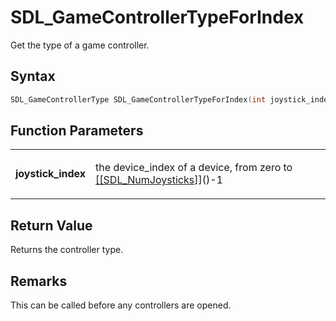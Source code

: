 = SDL_GameControllerTypeForIndex =

Get the type of a game controller.

== Syntax ==

<syntaxhighlight lang='c'>
SDL_GameControllerType SDL_GameControllerTypeForIndex(int joystick_index);
</syntaxhighlight>

== Function Parameters ==

{|
|'''joystick_index'''
|the device_index of a device, from zero to [[[[SDL_NumJoysticks]]]]()-1
|}

== Return Value ==

Returns the controller type.



== Remarks ==

This can be called before any controllers are opened.


